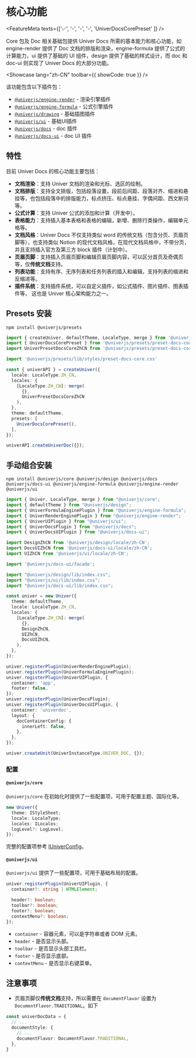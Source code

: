 
# 核心功能

<FeatureMeta texts={['✅', '-', '-', '-', 'UniverDocsCorePreset' ]} />

Core 包及 Doc 相关基础包提供 Univer Docs 所需的基本能力和核心功能，如 engine-render 提供了 Doc 文档的排版和渲染，engine-formula 提供了公式的计算能力，ui 提供了基础的 UI 组件，design 提供了基础的样式设计，而 doc 和 doc-ui 则实现了 Univer Docs 的大部分功能。

<Showcase lang="zh-CN" toolbar={{ showCode: true }} />

该功能包含以下插件包：

* [`@univerjs/engine-render`](https://www.npmjs.com/package/@univerjs/engine-render) - 渲染引擎插件
* [`@univerjs/engine-formula`](https://www.npmjs.com/package/@univerjs/engine-formula) - 公式引擎插件
* [`@univerjs/drawing`](https://www.npmjs.com/package/@univerjs/drawing) - 基础插图插件
* [`@univerjs/ui`](https://www.npmjs.com/package/@univerjs/ui) - 基础UI插件
* [`@univerjs/docs`](https://www.npmjs.com/package/@univerjs/docs) - doc 插件
* [`@univerjs/docs-ui`](https://www.npmjs.com/package/@univerjs/docs-ui) - doc UI 插件

## 特性

目前 Univer Docs 的核心功能主要包括：

- **文档渲染**：支持 Univer 文档的渲染和光标、选区的绘制。
- **文档排版**：支持全文排版，包括段落设置，段前后间距、段落对齐、缩进和悬挂等，也包括段落中的排版能力，标点挤压、标点悬挂、字偶间距、西文断词等。
- **公式计算**：支持 Univer 公式的添加和计算（开发中）。
- **表格能力**：支持插入基本表格和表格的编辑，新增、删除行类操作，编辑单元格等。
- **文档风格**：Univer Docs 不仅支持类似 word 的传统文档（包含分页、页眉页脚等），也支持类似 Notion 的现代文档风格，在现代文档风格中，不带分页，并且支持插入官方及第三方 block 插件（计划中）。
- **页眉页脚**：支持插入页眉页脚和编辑页眉页脚内容，可以区分首页及奇偶页等，仅**传统文档**支持。
- **列表功能**：支持有序、无序列表和任务列表的插入和编辑，支持列表的缩进和反缩进等。
- **插件系统**：支持插件系统，可以自定义插件，如公式插件、图片插件、图表插件等， 这也是 Univer 核心架构能力之一。

## Presets 安装

```shell npm2yarn
npm install @univerjs/presets
```

```typescript {2-3,5,12,17}
import { createUniver, defaultTheme, LocaleType, merge } from '@univerjs/presets';
import { UniverDocsCorePreset } from '@univerjs/presets/preset-docs-core';
import UniverPresetDocsCoreZhCN from '@univerjs/presets/preset-docs-core/locales/zh-CN';

import '@univerjs/presets/lib/styles/preset-docs-core.css'

const { univerAPI } = createUniver({
  locale: LocaleType.ZH_CN,
  locales: {
    [LocaleType.ZH_CN]: merge(
      {},
      UniverPresetDocsCoreZhCN
    ),
  },
  theme: defaultTheme,
  presets: [
    UniverDocsCorePreset(),
  ],
});

univerAPI.createUniverDoc({});
```

## 手动组合安装

```shell npm2yarn
npm install @univerjs/core @univerjs/design @univerjs/docs @univerjs/docs-ui @univerjs/engine-formula @univerjs/engine-render @univerjs/ui
```

```typescript {3-7,9-11,13,15-17,25-27,32-46}
import { Univer, LocaleType, merge } from "@univerjs/core";
import { defaultTheme } from "@univerjs/design";
import { UniverFormulaEnginePlugin } from "@univerjs/engine-formula";
import { UniverRenderEnginePlugin } from "@univerjs/engine-render";
import { UniverUIPlugin } from "@univerjs/ui";
import { UniverDocsPlugin } from "@univerjs/docs";
import { UniverDocsUIPlugin } from "@univerjs/docs-ui";

import DesignZhCN from '@univerjs/design/locale/zh-CN';
import DocsUIZhCN from '@univerjs/docs-ui/locale/zh-CN';
import UIZhCN from '@univerjs/ui/locale/zh-CN';

import '@univerjs/docs-ui/facade';

import "@univerjs/design/lib/index.css";
import "@univerjs/ui/lib/index.css";
import "@univerjs/docs-ui/lib/index.css";

const univer = new Univer({
  theme: defaultTheme,
  locale: LocaleType.ZH_CN,
  locales: {
    [LocaleType.ZH_CN]: merge(
      {},
      DesignZhCN,
      UIZhCN,
      DocsUIZhCN,
    ),
  },
});

univer.registerPlugin(UniverRenderEnginePlugin);
univer.registerPlugin(UniverFormulaEnginePlugin);
univer.registerPlugin(UniverUIPlugin, {
  container: 'app',
  footer: false,
});
univer.registerPlugin(UniverDocsPlugin);
univer.registerPlugin(UniverDocsUIPlugin, {
  container: 'univerdoc',
  layout: {
    docContainerConfig: {
      innerLeft: false,
    },
  },
});

univer.createUnit(UniverInstanceType.UNIVER_DOC, {});
```

### 配置

#### `@univerjs/core`

`@univerjs/core` 在初始化时提供了一些配置项，可用于配置主题、国际化等。

```typescript
new Univer({
  theme: IStyleSheet;
  locale: LocaleType;
  locales: ILocales;
  logLevel?: LogLevel;
});
```

完整的配置项参考 [IUniverConfig](https://github.com/dream-num/univer/blob/dev/packages/core/src/univer.ts#L57-L64)。

#### `@univerjs/ui`

`@univerjs/ui` 提供了一些配置项，可用于基础布局的配置。

```typescript
univer.registerPlugin(UniverUIPlugin, {
  container?: string | HTMLElement;

  header?: boolean;
  toolbar?: boolean;
  footer?: boolean;
  contextMenu?: boolean;
});
```

* `container` - 容器元素，可以是字符串或者 DOM 元素。
* `header` - 是否显示头部。
* `toolbar` - 是否显示头部工具栏。 <VersionBadge version="0.2.0+" />
* `footer` - 是否显示底部。
* `contextMenu` - 是否显示右键菜单。

## 注意事项

- 页眉页脚仅**传统文档**支持，所以需要在 `documentFlavor` 设置为 `DocumentFlavor.TRADITIONAL`。如下

```typescript
const univerDocData = {
  // ...
  documentStyle: {
    // ...
    documentFlavor: DocumentFlavor.TRADITIONAL,
  },
}
```
